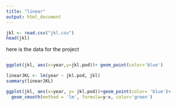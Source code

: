 ```yaml
---
title: "linear"
output: html_document
---
```

```r
jkl <- read.csv("jkl.csv")
head(jkl)
```
here is the data for the project
```r
```


```r
ggplot(jkl, aes(x=year,y=jkl.pod))+ geom_point(color='blue')
```



```r
linearJKL <- lm(year ~ jkl.pod, jkl)
summary(linearJKL)
```

```r
ggplot(jkl, aes(x=year, y= jkl.pod))+geom_point(color= 'blue')+
  geom_smooth(method = 'lm', formula=y~x, color='green')
```
